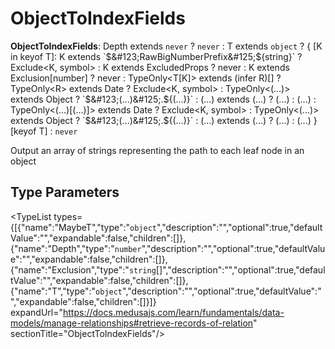
# ObjectToIndexFields

 **ObjectToIndexFields**: Depth extends `never` ? `never` : T extends `object` ? &#123; [K in keyof T]: K extends \`$&#123;RawBigNumberPrefix&#125;$&#123;string&#125;\` ? Exclude&#60;K, symbol&#62; : K extends ExcludedProps ? never : K extends Exclusion[number] ? never : TypeOnly&#60;T[K]&#62; extends (infer R)[] ? TypeOnly&#60;R&#62; extends Date ? Exclude&#60;K, symbol&#62; : TypeOnly&#60;(...)&#62; extends Object ? \`$&#123;(...)&#125;.$&#123;(...)&#125;\` : (...) extends (...) ? (...) : (...) : TypeOnly&#60;(...)[(...)]&#62; extends Date ? Exclude&#60;K, symbol&#62; : TypeOnly&#60;(...)&#62; extends Object ? \`$&#123;(...)&#125;.$&#123;(...)&#125;\` : (...) extends (...) ? (...) : (...) &#125;[keyof T] : `never`

Output an array of strings representing the path to each leaf node in an object

## Type Parameters

<TypeList types={[{"name":"MaybeT","type":"`object`","description":"","optional":true,"defaultValue":"","expandable":false,"children":[]},{"name":"Depth","type":"`number`","description":"","optional":true,"defaultValue":"","expandable":false,"children":[]},{"name":"Exclusion","type":"`string`[]","description":"","optional":true,"defaultValue":"","expandable":false,"children":[]},{"name":"T","type":"`object`","description":"","optional":true,"defaultValue":"","expandable":false,"children":[]}]} expandUrl="https://docs.medusajs.com/learn/fundamentals/data-models/manage-relationships#retrieve-records-of-relation" sectionTitle="ObjectToIndexFields"/>
